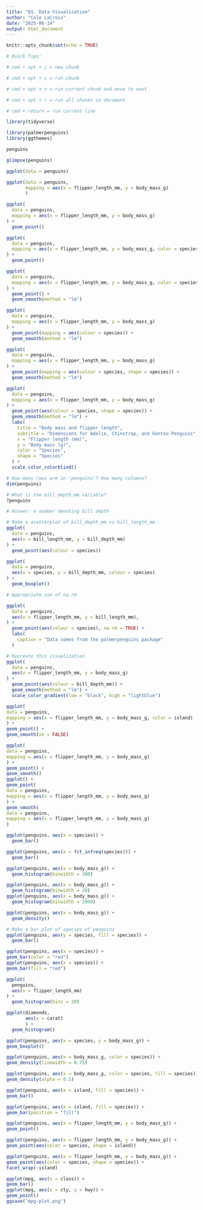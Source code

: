 ```yaml
---
title: "01. Data Visualization"
author: "Cole LaCroix"
date: "2025-06-14"
output: html_document
---
```


```r
knitr::opts_chunk$set(echo = TRUE)
```

```r
# Quick Tips:

# cmd + opt + i = new chunk

# cmd + opt + c = run chunk

# cmd + opt + n = run current chunk and move to next

# cmd + opt + r = run all chunks in document 

# cmd + return = run current line
```

```r
library(tidyverse)
```
```r
library(palmerpenguins) 
library(ggthemes)
```

```r
penguins
```

```r
glimpse(penguins)
```

```r
ggplot(data = penguins)
```

```r
ggplot(data = penguins, 
       mapping = aes(x = flipper_length_mm, y = body_mass_g)
       )
```

```r
ggplot(
  data = penguins, 
  mapping = aes(x = flipper_length_mm, y = body_mass_g)
) +
  geom_point()
```

```r
ggplot(
  data = penguins, 
  mapping = aes(x = flipper_length_mm, y = body_mass_g, color = species)
) +
  geom_point()
```
```r
ggplot(
  data = penguins,
  mapping = aes(x = flipper_length_mm, y = body_mass_g, color = species)
) +
  geom_point() +
  geom_smooth(method = "lm")
```

```r
ggplot(
  data = penguins, 
  mapping = aes(x = flipper_length_mm, y = body_mass_g)
) +
  geom_point(mapping = aes(colour = species)) +
  geom_smooth(method = "lm")
```

```r
ggplot(
  data = penguins, 
  mapping = aes(x = flipper_length_mm, y = body_mass_g)
) +
  geom_point(mapping = aes(colour = species, shape = species)) +
  geom_smooth(method = "lm")
```

```r
ggplot(
  data = penguins, 
  mapping = aes(x = flipper_length_mm, y = body_mass_g)
) + 
  geom_point(aes(colour = species, shape = species)) +
  geom_smooth(method = "lm") + 
  labs(
    title = "Body mass and flipper length",
    subtitle = "Dimensions for Adelie, Chinstrap, and Gentoo Penguins",
    x = "Flipper length (mm)", 
    y = "Body mass (g)", 
    color = "Species", 
    shape = "Species"
  ) + 
  scale_color_colorblind()
```
```r
# How many rows are in 'penguins'? How many columns?
dim(penguins)
```

```r
# What is the bill_depth_mm variable?
?penguins

# Answer: a number denoting bill depth
```

```r
# Make a scatterplot of bill_depth_mm vs bill_length_mm
ggplot(
  data = penguins, 
  aes(x = bill_length_mm, y = bill_depth_mm)
) +
  geom_point(aes(colour = species))
```

```r
ggplot(
  data = penguins, 
  aes(x = species, y = bill_depth_mm, colour = species)
) +
  geom_boxplot()
```
```r
# Appropriate use of na.rm

ggplot(
  data = penguins,
  aes(x = flipper_length_mm, y = bill_length_mm), 
) +
  geom_point(aes(colour = species), na.rm = TRUE) +
  labs(
    caption = "Data comes from the palmerpenguins package"
  )
```
```r
# Recreate this visualization
ggplot(
  data = penguins, 
  aes(x = flipper_length_mm, y = body_mass_g)
) +
  geom_point(aes(colour = bill_depth_mm)) +
  geom_smooth(method = "lm") +
  scale_color_gradient(low = "black", high = "lightblue")
```
```r
ggplot(
data = penguins,
mapping = aes(x = flipper_length_mm, y = body_mass_g, color = island)
) +
geom_point() +
geom_smooth(se = FALSE)
```
```r
ggplot(
data = penguins,
mapping = aes(x = flipper_length_mm, y = body_mass_g)
) +
geom_point() +
geom_smooth()
ggplot() +
geom_point(
data = penguins,
mapping = aes(x = flipper_length_mm, y = body_mass_g)
) +
geom_smooth(
data = penguins,
mapping = aes(x = flipper_length_mm, y = body_mass_g)
)
```
```r
ggplot(penguins, aes(x = species)) +
  geom_bar()
```

```r
ggplot(penguins, aes(x = fct_infreq(species))) +
  geom_bar()
```

```r
ggplot(penguins, aes(x = body_mass_g)) +
  geom_histogram(binwidth = 200)
```

```r
ggplot(penguins, aes(x = body_mass_g)) +
  geom_histogram(binwidth = 20)
ggplot(penguins, aes(x = body_mass_g)) +
  geom_histogram(binwidth = 2000)
```

```r
ggplot(penguins, aes(x = body_mass_g)) +
  geom_density()
```

```r
# Make a bar plot of species of penguins
ggplot(penguins, aes(y = species, fill = species)) +
  geom_bar()
```

```r
ggplot(penguins, aes(x = species)) +
geom_bar(color = "red")
ggplot(penguins, aes(x = species)) +
geom_bar(fill = "red")
```

```r
ggplot(
  penguins, 
  aes(x = flipper_length_mm)
) +
  geom_histogram(bins = 20)
```
```r
ggplot(diamonds, 
       aes(x = carat)
       ) +
  geom_histogram()
```

```r
ggplot(penguins, aes(x = species, y = body_mass_g)) +
geom_boxplot()
```

```r
ggplot(penguins, aes(x = body_mass_g, color = species)) +
geom_density(linewidth = 0.75)
```

```r
ggplot(penguins, aes(x = body_mass_g, color = species, fill = species)) +
geom_density(alpha = 0.5)
```
```r
ggplot(penguins, aes(x = island, fill = species)) +
geom_bar()
```

```r
ggplot(penguins, aes(x = island, fill = species)) +
geom_bar(position = "fill")
```

```r
ggplot(penguins, aes(x = flipper_length_mm, y = body_mass_g)) +
geom_point()
```

```r
ggplot(penguins, aes(x = flipper_length_mm, y = body_mass_g)) +
geom_point(aes(color = species, shape = island))
```

```r
ggplot(penguins, aes(x = flipper_length_mm, y = body_mass_g)) +
geom_point(aes(color = species, shape = species)) +
facet_wrap(~island)
```

```r
ggplot(mpg, aes(x = class)) +
geom_bar()
ggplot(mpg, aes(x = cty, y = hwy)) +
geom_point()
ggsave("mpg-plot.png")
```



